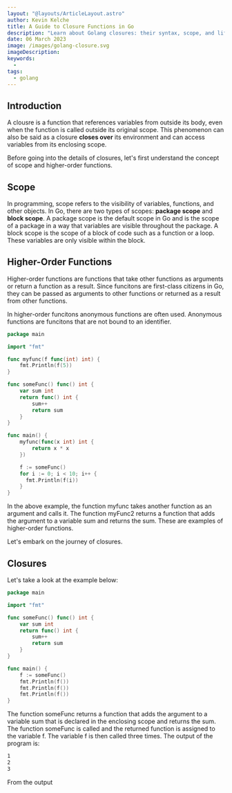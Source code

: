 ```yaml
---
layout: "@layouts/ArticleLayout.astro"
author: Kevin Kelche
title: A Guide to Closure Functions in Go
description: "Learn about Golang closures: their syntax, scope, and lifetime of variables, creating higher-order functions, common use cases, and best practices."
date: 06 March 2023
image: /images/golang-closure.svg
imageDescription:
keywords:
  -
tags:
  - golang
---
```



## Introduction

A clousre is a function that references variables from outside its body, even when the function is called outside its original scope. This phenomenon can also be said as a closure **closes over** its environment and can access variables from its enclosing scope.

Before going into the details of closures, let's first understand the concept of scope and higher-order functions.

## Scope

In programming, scope refers to the visibility of variables, functions, and other objects. In Go, there are two types of scopes: **package scope** and **block scope**. A package scope is the default scope in Go and is the scope of a package in a way that variables are visible throughout the package. A block scope is the scope of a block of code such as a function or a loop. These variables are only visible within the block.

## Higher-Order Functions

Higher-order functions are functions that take other functions as arguments or return a function as a result. Since funcitons are first-class citizens in Go, they can be passed as arguments to other functions or returned as a result from other functions.

In higher-order funcitons anonymous functions are often used. <Link url="/blog/go/golang-anonymous-functions">Anonymous functions</Link> are funcitons that are not bound to an identifier.

```go title="main.go"
package main

import "fmt"

func myfunc(f func(int) int) {
    fmt.Println(f(5))
}

func someFunc() func() int {
    var sum int
    return func() int {
        sum++
        return sum
    }
}

func main() {
    myfunc(func(x int) int {
        return x * x
    })

    f := someFunc()
    for i := 0; i < 10; i++ {
      fmt.Println(f(i))
    }
}
```

In the above example, the function myfunc takes another function as an argument and calls it. The function myFunc2 returns a function that adds the argument to a variable sum and returns the sum. These are examples of higher-order functions.

Let's embark on the journey of closures.

## Closures

Let's take a look at the example below:

```go title="main.go"
package main

import "fmt"

func someFunc() func() int {
    var sum int
    return func() int {
        sum++
        return sum
    }
}

func main() {
    f := someFunc()
    fmt.Println(f())
    fmt.Println(f())
    fmt.Println(f())
}
```

The function someFunc returns a function that adds the argument to a variable sum that is declared in the enclosing scope and returns the sum. The function someFunc is called and the returned function is assigned to the variable f. The variable f is then called three times. The output of the program is:

```bash title="output"
1
2
3
```

From the output
